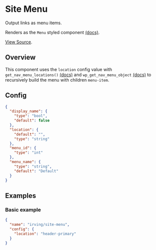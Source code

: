 <Meta title="WordPress Components|Site Menu" />

# Site Menu
Output links as menu items.

Renders as the `Menu` styled component [(docs)](?path=/docs/styled-components-menu--basic-example).

[View Source](https://github.com/alleyinteractive/wp-irving/tree/main/inc/components/components/site-menu).

## Overview
This component uses the `location` config value with `get_nav_menu_locations()` [(docs)](https://developer.wordpress.org/reference/functions/get_nav_menu_locations/) and `wp_get_nav_menu_object` [(docs)](https://developer.wordpress.org/reference/functions/wp_get_nav_menu_object/) to recursively build the menu with children `menu-item`.

## Config
```json
{
  "display_name": {
    "type": "bool",
    "default": false
  },
  "location": {
    "default": "",
    "type": "string"
  },
  "menu_id": {
    "type": "int"
  },
  "menu_name": {
    "type": "string",
    "default": "Default"
  }
}
```

## Examples

### Basic example
```json
{
  "name": "irving/site-menu",
  "config": {
    "location": "header-primary"
  }
}
```
